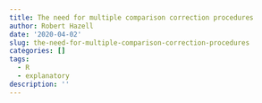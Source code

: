 ```yaml
---
title: The need for multiple comparison correction procedures
author: Robert Hazell
date: '2020-04-02'
slug: the-need-for-multiple-comparison-correction-procedures
categories: []
tags:
  - R
  - explanatory
description: ''
---
```


